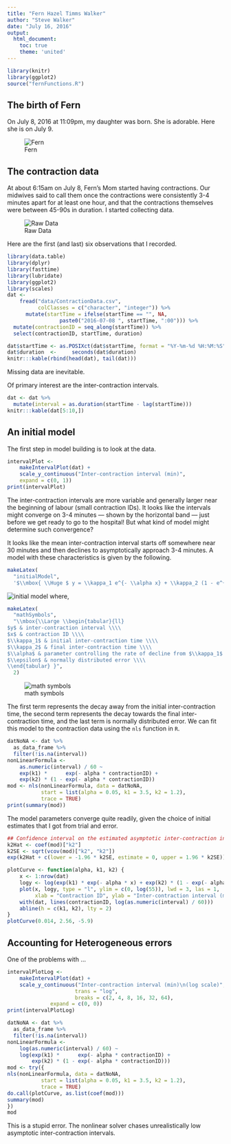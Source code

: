 ```yaml
---
title: "Fern Hazel Timms Walker"
author: "Steve Walker"
date: "July 16, 2016"
output: 
  html_document:
    toc: true
    theme: 'united'
---
```


```r
library(knitr)
library(ggplot2)
source("fernFunctions.R")
```

## The birth of Fern

On July 8, 2016 at 11:09pm, my daughter was born.  She is adorable.
Here she is on July 9.

![Fern](photos/FernWalker.png)

## The contraction data

At about 6:15am on July 8, Fern's Mom started having contractions.
Our midwives said to call them once the contractions were consistently
3-4 minutes apart for at least one hour, and that the contractions
themselves were between 45-90s in duration.  I started collecting
data.

![Raw Data](photos/rawData.png)

Here are the first (and last) six observations that I recorded.

```r
library(data.table)
library(dplyr)
library(fasttime)
library(lubridate)
library(ggplot2)
library(scales)
dat <-
    fread("data/ContractionData.csv",
          colClasses = c("character", "integer")) %>%
      mutate(startTime = ifelse(startTime == "", NA,
                 paste0("2016-07-08 ", startTime, ":00"))) %>%
  mutate(contractionID = seq_along(startTime)) %>%
  select(contractionID, startTime, duration)

dat$startTime <- as.POSIXct(dat$startTime, format = "%Y-%m-%d %H:%M:%S", tz = "UTC")
dat$duration  <-     seconds(dat$duration)
knitr:::kable(rbind(head(dat), tail(dat)))
```

Missing data are inevitable.

Of primary interest are the inter-contraction intervals.
```r
dat <- dat %>%
  mutate(interval = as.duration(startTime - lag(startTime)))
knitr:::kable(dat[5:10,])
```
## An initial model

The first step in model building is to look at the data.

```r
intervalPlot <-
    makeIntervalPlot(dat) +
    scale_y_continuous("Inter-contraction interval (min)",
    expand = c(0, 1))
print(intervalPlot)
```

The inter-contraction intervals are more variable and generally larger
near the beginning of labour (small contraction IDs).  It looks like
the intervals might converge on 3-4 minutes --- shown by the
horizontal band --- just before we get ready to go to the hospital!
But what kind of model might determine such convergence?

It looks like the mean inter-contraction interval starts off somewhere
near 30 minutes and then declines to asymptotically approach 3-4
minutes.  A model with these characteristics is given by the
following.

```r
makeLatex(
  "initialModel",
  '$\\mbox{ \\Huge $ y = \\kappa_1 e^{- \\alpha x} + \\kappa_2 (1 - e^{- \\alpha x}) + \\epsilon $ }$')
```
![initial model](initialModel.png)
where,
```r
makeLatex(
  "mathSymbols",
  "\\mbox{\\Large \\begin{tabular}{ll} 
$y$ & inter-contraction interval \\\\ 
$x$ & contraction ID \\\\ 
$\\kappa_1$ & initial inter-contraction time \\\\
$\\kappa_2$ & final inter-contraction time \\\\
$\\alpha$ & parameter controlling the rate of decline from $\\kappa_1$ to $\\kappa_2$ \\\\
$\\epsilon$ & normally distributed error \\\\
\\end{tabular} }",
  2)
```
![math symbols](mathSymbols.png)

The first term represents the decay away from the initial
inter-contraction time, the second term represents the decay towards
the final inter-contraction time, and the last term is normally
distributed error.  We can fit this model to the contraction data
using the `nls` function in `R`.
```r
datNoNA <- dat %>%
  as_data_frame %>%
  filter(!is.na(interval))
nonLinearFormula <- 
    as.numeric(interval) / 60 ~
    exp(k1) *      exp(- alpha * contractionID) + 
    exp(k2) * (1 - exp(- alpha * contractionID))
mod <- nls(nonLinearFormula, data = datNoNA, 
           start = list(alpha = 0.05, k1 = 3.5, k2 = 1.2),
           trace = TRUE)
print(summary(mod))
```

The model parameters converge quite readily, given the choice of
initial estimates that I got from trial and error.

```r
## Confidence interval on the estimated asymptotic inter-contraction interval
k2Hat <- coef(mod)["k2"]
k2SE <- sqrt(vcov(mod)["k2", "k2"])
exp(k2Hat + c(lower = -1.96 * k2SE, estimate = 0, upper = 1.96 * k2SE))
```

```r
plotCurve <- function(alpha, k1, k2) {
    x <- 1:nrow(dat)
    logy <- log(exp(k1) * exp(- alpha * x) + exp(k2) * (1 - exp(- alpha * x)))
    plot(x, logy, type = "l", ylim = c(0, log(55)), lwd = 3, las = 1,
         xlab = "Contraction ID", ylab = "Inter-contraction interval (min)")
    with(dat, lines(contractionID, log(as.numeric(interval) / 60)))
    abline(h = c(k1, k2), lty = 2)
}
plotCurve(0.014, 2.56, -5.9)
```

## Accounting for Heterogeneous errors

One of the problems with ...

```r
intervalPlotLog <-
	makeIntervalPlot(dat) +
	scale_y_continuous("Inter-contraction interval (min)\n(log scale)",
                      trans = "log", 
                      breaks = c(2, 4, 8, 16, 32, 64),
		      expand = c(0, 0))
print(intervalPlotLog)
```

```r
datNoNA <- dat %>%
  as_data_frame %>%
  filter(!is.na(interval))
nonLinearFormula <- 
    log(as.numeric(interval) / 60) ~
    log(exp(k1) *      exp(- alpha * contractionID) + 
        exp(k2) * (1 - exp(- alpha * contractionID)))
mod <- try({
nls(nonLinearFormula, data = datNoNA, 
           start = list(alpha = 0.05, k1 = 3.5, k2 = 1.2),
           trace = TRUE)
do.call(plotCurve, as.list(coef(mod)))
summary(mod)
})
mod
```

This is a stupid error.  The nonlinear solver chases unrealistically
low asymptotic inter-contraction intervals.
